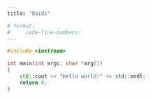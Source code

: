 ```yaml
---
title: "Boids"

# format:
#     code-line-numbers: 
---
```


```c++
#include <iostream>

int main(int argc, char *arg[])
{
    std::cout << "Hello world!" << std::endl;
    return 0;
}
```